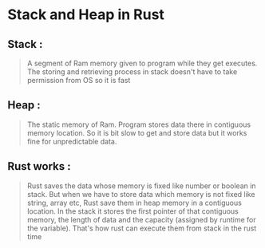 # Stack and Heap in Rust

## Stack :

> A segment of Ram memory given to program while they get executes. The storing and retrieving process in stack doesn't have to take permission from OS so it is fast

## Heap :

> The static memory of Ram. Program stores data there in contiguous memory location. So it is bit slow to get and store data but it works fine for unpredictable data. 

## Rust works :

> Rust saves the data whose memory is fixed like number or boolean in stack. But when we have to store data which memory is not fixed like string, array etc, Rust save them in heap memory in a contiguous location. In the stack it stores the first pointer of that contiguous memory, the length of data and the capacity (assigned by runtime for the variable). That's how rust can execute them from stack in the rust time 

